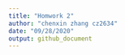 ```yaml
---
title: "Homwork 2"
author: "chenxin zhang cz2634"
date: "09/28/2020"
output: github_document
---
```


